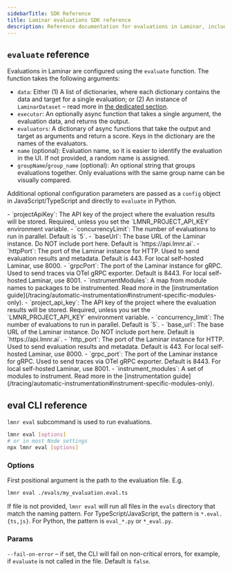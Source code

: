```yaml
---
sidebarTitle: SDK Reference
title: Laminar evaluations SDK reference
description: Reference documentation for evaluations in Laminar, including the evaluate function and CLI options.
---
```


## `evaluate` reference

Evaluations in Laminar are configured using the `evaluate` function. The function takes the following arguments:
- `data`: Either (1) A list of dictionaries, where each dictionary contains the data and target for a single evaluation; or
(2) An instance of `LaminarDataset` – read more in [the dedicated section](/evaluations/configuration#using-a-laminar-dataset-for-evaluations).
- `executor`: An optionally async function that takes a single argument, the evaluation data, and returns the output.
- `evaluators`: A dictionary of async functions that take the output and target as arguments and return a score. Keys in the dictionary are the names of the evaluators.
- `name` (optional): Evaluation name, so it is easier to identify the evaluation in the UI. If not provided, a random name is assigned.
- `groupName`/`group_name` (optional): An optional string that groups evaluations together. Only evaluations with the same group name can be visually compared.

Additional optional configuration parameters are passed as a `config` object in JavaScript/TypeScript and directly to `evaluate` in Python.

<Tabs>
<Tab title="JavaScript/TypeScript">
- `projectApiKey`: The API key of the project where the evaluation results will be stored.
Required, unless you set the `LMNR_PROJECT_API_KEY` environment variable.
- `concurrencyLimit`: The number of evaluations to run in parallel. Default is `5`.
- `baseUrl`: The base URL of the Laminar instance. Do NOT include port here. Default is `https://api.lmnr.ai`.
- `httpPort`: The port of the Laminar instance for HTTP. Used to send evaluation results and metadata.
Default is 443. For local self-hosted Laminar, use 8000.
- `grpcPort`: The port of the Laminar instance for gRPC. Used to send traces via OTel gRPC exporter.
Default is 8443. For local self-hosted Laminar, use 8001.
- `instrumentModules`: A map from module names to packages to be instrumented.
Read more in the [instrumentation guide](/tracing/automatic-instrumentation#instrument-specific-modules-only).
</Tab>
<Tab title="Python">
- `project_api_key`: The API key of the project where the evaluation results will be stored.
Required, unless you set the `LMNR_PROJECT_API_KEY` environment variable.
- `concurrency_limit`: The number of evaluations to run in parallel. Default is `5`.
- `base_url`: The base URL of the Laminar instance. Do NOT include port here. Default is `https://api.lmnr.ai`.
- `http_port`: The port of the Laminar instance for HTTP. Used to send evaluation results and metadata.
Default is 443. For local self-hosted Laminar, use 8000.
- `grpc_port`: The port of the Laminar instance for gRPC. Used to send traces via OTel gRPC exporter.
Default is 8443. For local self-hosted Laminar, use 8001.
- `instrument_modules`: A set of modules to instrument.
Read more in the [instrumentation guide](/tracing/automatic-instrumentation#instrument-specific-modules-only).
</Tab>
</Tabs>

## eval CLI reference

`lmnr eval` subcommand is used to run evaluations.

```bash
lmnr eval [options]
# or in most Node settings
npx lmnr eval [options]
```

### Options

First positional argument is the path to the evaluation file. E.g.

```bash
lmnr eval ./evals/my_evaluation.eval.ts
```

If file is not provided, `lmnr eval` will run all files in the `evals` directory that match the naming pattern.
For TypeScript/JavaScript, the pattern is `*.eval.{ts,js}`. For Python, the pattern is `eval_*.py` or `*_eval.py`.

### Params

`--fail-on-error` – if set, the CLI will fail on non-critical errors, for example, if `evaluate` is not called in the file. Default is `false`.
